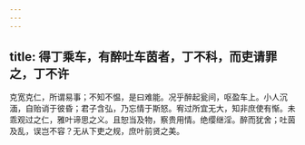 ```yaml
---
---
---
```

title: 得丁乘车，有醉吐车茵者，丁不科，而吏请罪之，丁不许
---



克宽克仁，所谓易事；不知不愠，是曰难能。况乎醉起瓮间，呕盈车上。小人沉湎，自贻诮于彼昏；君子含弘，乃忘情于斯怒。宥过所宜无大，知非庶使有惭。未乖观过之仁，雅叶谛思之义。且恕当及物，察贵用情。绝缨继淫。醉而犹舍；吐茵及乱，误岂不容？无从下吏之规，庶叶前贤之美。